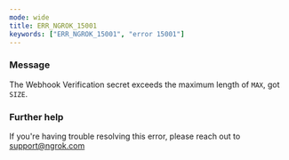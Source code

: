 ```yaml
---
mode: wide
title: ERR_NGROK_15001
keywords: ["ERR_NGROK_15001", "error 15001"]
---
```



### Message

The Webhook Verification secret exceeds the maximum length of `MAX`, got `SIZE`.

<ErrorDetails />

### Further help

If you're having trouble resolving this error, please reach out to [support@ngrok.com](mailto:support@ngrok.com?subject=Help%20with%20ERR_NGROK_15001)
